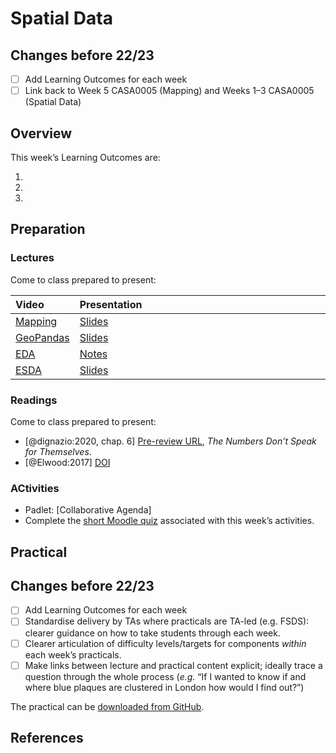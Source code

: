 # Spatial Data

:::{.callout-warning}
## Changes before 22/23

- [ ] Add Learning Outcomes for each week
- [ ] Link back to Week 5 CASA0005 (Mapping) and Weeks 1–3 CASA0005 (Spatial Data)
:::

## Overview

::: {.callout-important}
This week's Learning Outcomes are:

1. 
2. 
3. 
::: 


## Preparation 

### Lectures

Come to class prepared to present:

| Video | Presentation |
| :---- | :----------------------- |
| [Mapping](https://web.microsoftstream.com/video/74559a29-4214-4f79-8d41-06293ba1bade) | [Slides](../lectures/6.1-Mapping.qmd) |
| [GeoPandas](https://web.microsoftstream.com/video/b79dab45-1390-40e9-b97b-ffd3c63e55d6) | [Slides](../lectures/6.2-Geopandas.qmd) |
| [EDA](https://web.microsoftstream.com/video/bf4b47c4-2bbc-4989-a11c-cc3be529cef1) |[Notes](../lectures/6.3-EDA.qmd) |
| [ESDA](https://web.microsoftstream.com/video/5c0a28b2-eb42-4ace-baed-a0fa9131aa4a) | [Slides](../lectures/6.4-ESDA.qmd) |

### Readings

Come to class prepared to present:

- [@dignazio:2020, chap. 6] [Pre-review URL](https://bookbook.pubpub.org/pub/6ui5n4vo), *The Numbers Don't Speak for Themselves*. 
- [@Elwood:2017] [DOI](https://doi.org/10.1080/13658816.2017.1334892)

### ACtivities

- Padlet: [Collaborative Agenda]
- Complete the [short Moodle quiz](https://moodle.ucl.ac.uk/mod/quiz/view.php?id=2532856) associated with this week's activities.

## Practical

:::{.callout-warning}
## Changes before 22/23
- [ ] Add Learning Outcomes for each week
- [ ] Standardise delivery by TAs where practicals are TA-led (e.g. FSDS): clearer guidance on how to take students through each week.
- [ ] Clearer articulation of difficulty levels/targets for components *within* each week’s practicals.
- [ ] Make links between lecture and practical content explicit; ideally trace a question through the whole process (*e.g.* “If I wanted to know if and where blue plaques are clustered in London how would I find out?”)
:::

The practical can be [downloaded from GitHub](https://github.com/jreades/fsds/blob/master/practicals/Practical-06-Spatial_Data.ipynb).

## References 
